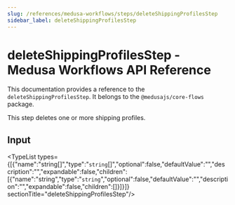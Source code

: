 ```yaml
---
slug: /references/medusa-workflows/steps/deleteShippingProfilesStep
sidebar_label: deleteShippingProfilesStep
---
```



# deleteShippingProfilesStep - Medusa Workflows API Reference

This documentation provides a reference to the `deleteShippingProfilesStep`. It belongs to the `@medusajs/core-flows` package.

This step deletes one or more shipping profiles.

## Input

<TypeList types={[{"name":"string[]","type":"`string`[]","optional":false,"defaultValue":"","description":"","expandable":false,"children":[{"name":"string","type":"`string`","optional":false,"defaultValue":"","description":"","expandable":false,"children":[]}]}]}  sectionTitle="deleteShippingProfilesStep"/>

